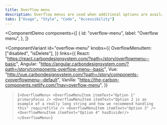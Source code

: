 ```yaml
---
title: Overflow menu
description: Overflow menus are used when additional options are available to the user and there is a space constraint.
tabs: ["Usage", "Style", "Code", "Accessibility"]
---
```


<ComponentDemo
  components={[
    {
      id: "overflow-menu",
      label: "Overflow menu",
    },
  ]}
>
  <ComponentVariant
    id="overflow-menu"
    knobs={{
      OverflowMenuItem: ["disabled", "isDelete"],
    }}
    links={{
      React:
        "https://react.carbondesignsystem.com/?path=/story/overflowmenu--basic",
      Angular:
        "https://angular.carbondesignsystem.com/?path=/story/components-overflow-menu--basic",
      Vue:
        "http://vue.carbondesignsystem.com/?path=/story/components-cvoverflowmenu--default",
      Vanilla: "https://the-carbon-components.netlify.com/?nav=overflow-menu",
    }}
  >{`
    <OverflowMenu>
      <OverflowMenuItem
        itemText="Option 1"
        primaryFocus
      />
      <OverflowMenuItem
        itemText="Option 2 is an example of a really long string and how we recommend handling this"
        requireTitle
      />
      <OverflowMenuItem itemText="Option 3" />
      <OverflowMenuItem itemText="Option 4" hasDivider/>
    </OverflowMenu>
  `}</ComponentVariant>
</ComponentDemo>
